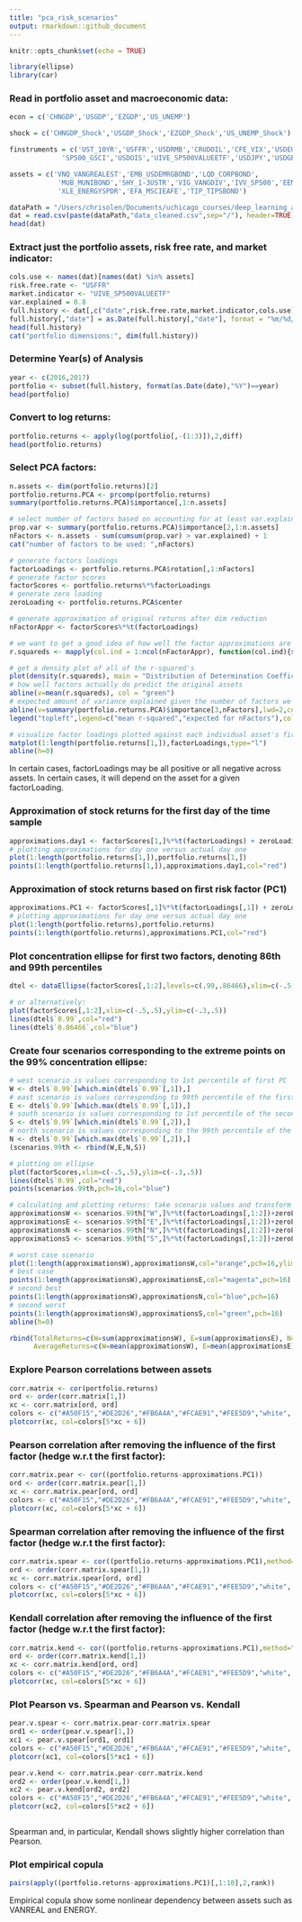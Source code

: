 ```yaml
---
title: "pca_risk_scenarios"
output: rmarkdown::github_document
---
```


```r
knitr::opts_chunk$set(echo = TRUE)
```

```r
library(ellipse)
library(car)
```

### Read in portfolio asset and macroeconomic data:
```r
econ = c('CHNGDP','USGDP','EZGDP','US_UNEMP')

shock = c('CHNGDP_Shock','USGDP_Shock','EZGDP_Shock','US_UNEMP_Shock')

finstruments = c('UST_10YR','USFFR','USDRMB','CRUDOIL','CFE_VIX','USDEUR','UST_2YR',
             'SP500_GSCI','USDOIS','UIVE_SP500VALUEETF','USDJPY','USDGBP')

assets = c('VNQ_VANGREALEST','EMB_USDEMRGBOND','LQD_CORPBOND',
            'MUB_MUNIBOND','SHY_1-3USTR','VIG_VANGDIV','IVV_SP500','EEM_MSCIEMERGING',
            'XLE_ENERGYSPDR','EFA_MSCIEAFE','TIP_TIPSBOND')

dataPath = "/Users/chrisolen/Documents/uchicago_courses/deep_learning_and_image_recognition/finance/fin-portfolio-mvo/data"
dat = read.csv(paste(dataPath,"data_cleaned.csv",sep="/"), header=TRUE)
head(dat)

```

### Extract just the portfolio assets, risk free rate, and market indicator:
```r
cols.use <- names(dat)[names(dat) %in% assets]
risk.free.rate <- "USFFR"
market.indicator <- "UIVE_SP500VALUEETF"
var.explained = 0.8
full.history <- dat[,c("date",risk.free.rate,market.indicator,cols.use)]
full.history[,"date"] = as.Date(full.history[,"date"], format = "%m/%d/%Y")
head(full.history)
cat("portfolio dimensions:", dim(full.history))

```

### Determine Year(s) of Analysis
```r
year <- c(2016,2017)
portfolio <- subset(full.history, format(as.Date(date),"%Y")==year)
head(portfolio)
```

### Convert to log returns:
```r
portfolio.returns <- apply(log(portfolio[,-(1:3)]),2,diff)
head(portfolio.returns)
```

### Select PCA factors:
```r
n.assets <- dim(portfolio.returns)[2]
portfolio.returns.PCA <- prcomp(portfolio.returns)
summary(portfolio.returns.PCA)$importance[,1:n.assets]

# select number of factors based on accounting for at least var.explained percentage of the variance
prop.var <- summary(portfolio.returns.PCA)$importance[2,1:n.assets]
nFactors <- n.assets - sum(cumsum(prop.var) > var.explained) + 1 
cat("number of factors to be used: ",nFactors)
```


```r
# generate factors loadings
factorLoadings <- portfolio.returns.PCA$rotation[,1:nFactors] 
# generate factor scores
factorScores <- portfolio.returns%*%factorLoadings 
# generate zero loading
zeroLoading <- portfolio.returns.PCA$center

# generate approximation of original returns after dim reduction
nFactorAppr <- factorScores%*%t(factorLoadings)

# we want to get a good idea of how well the factor approximations are at predicting the real thing
r.squareds <- mapply(col.ind = 1:ncol(nFactorAppr), function(col.ind){summary(lm(portfolio.returns[,col.ind]~nFactorAppr[,col.ind]))$r.squared})

# get a density plot of all of the r-squared's
plot(density(r.squareds), main = "Distribution of Determination Coefficients") 
# how well factors actually do predict the original assets
abline(v=mean(r.squareds), col = "green") 
# expected amount of variance explained given the number of factors we chose in PCA
abline(v=summary(portfolio.returns.PCA)$importance[3,nFactors],lwd=2,col="red") 
legend("topleft",legend=c("mean r-squared","expected for nFactors"),col=c("green","red" ),lty=1, cex = 0.6)

# visualize factor loadings plotted against each individual asset's first return of the sample
matplot(1:length(portfolio.returns[1,]),factorLoadings,type="l") 
abline(h=0)

```

In certain cases, factorLoadings may be all positive or all negative across assets. In certain cases, it will depend on the asset for a given factorLoading. 

### Approximation of stock returns for the first day of the time sample
```r
approximations.day1 <- factorScores[1,]%*%t(factorLoadings) + zeroLoading 
# plotting approximations for day one versus actual day one
plot(1:length(portfolio.returns[1,]),portfolio.returns[1,]) 
points(1:length(portfolio.returns[1,]),approximations.day1,col="red")

```

### Approximation of stock returns based on first risk factor (PC1)
```r
approximations.PC1 <- factorScores[,1]%*%t(factorLoadings[,1]) + zeroLoading 
# plotting approximations for day one versus actual day one
plot(1:length(portfolio.returns),portfolio.returns) 
points(1:length(portfolio.returns),approximations.PC1,col="red")

```

### Plot concentration ellipse for first two factors, denoting 86th and 99th percentiles
```r
dtel <- dataEllipse(factorScores[,1:2],levels=c(.99,.86466),xlim=c(-.5,.5),ylim=c(-.3,.5))

# or alternatively:
plot(factorScores[,1:2],xlim=c(-.5,.5),ylim=c(-.3,.5)) 
lines(dtel$`0.99`,col="red") 
lines(dtel$`0.86466`,col="blue")
```


### Create four scenarios corresponding to the extreme points on the 99% concentration ellipse:
```r
# west scenario is values corresponding to 1st percentile of first PC
W <- dtel$`0.99`[which.min(dtel$`0.99`[,1]),] 
# east scenario is values corresponding to 99th percentile of the first PC
E <- dtel$`0.99`[which.max(dtel$`0.99`[,1]),] 
# south scenario is values corresponding to 1st percentile of the second PC
S <- dtel$`0.99`[which.min(dtel$`0.99`[,2]),] 
# north scenario is values corresponding to the 99th percentile of the second PC
N <- dtel$`0.99`[which.max(dtel$`0.99`[,2]),] 
(scenarios.99th <- rbind(W,E,N,S))

# plotting on ellipse
plot(factorScores,xlim=c(-.5,.5),ylim=c(-.3,.5)) 
lines(dtel$`0.99`,col="red") 
points(scenarios.99th,pch=16,col="blue")

# calculating and plotting returns: take scenario values and transform back to log returns via factorLoadings
approximationsW <- scenarios.99th["W",]%*%t(factorLoadings[,1:2])+zeroLoading 
approximationsE <- scenarios.99th["E",]%*%t(factorLoadings[,1:2])+zeroLoading 
approximationsN <- scenarios.99th["N",]%*%t(factorLoadings[,1:2])+zeroLoading 
approximationsS <- scenarios.99th["S",]%*%t(factorLoadings[,1:2])+zeroLoading 

# worst case scenario
plot(1:length(approximationsW),approximationsW,col="orange",pch=16,ylim=c(-.05,.05),ylab="Scenario Approximations",xlab="Index") 
# best case
points(1:length(approximationsW),approximationsE,col="magenta",pch=16) 
# second best
points(1:length(approximationsW),approximationsN,col="blue",pch=16) 
# second worst
points(1:length(approximationsW),approximationsS,col="green",pch=16) 
abline(h=0)

rbind(TotalReturns=c(W=sum(approximationsW), E=sum(approximationsE), N=sum(approximationsN), S=sum(approximationsS)),
      AverageReturns=c(W=mean(approximationsW), E=mean(approximationsE), N=mean(approximationsN),S=mean(approximationsS)))

```

### Explore Pearson correlations between assets
```r
corr.matrix <- cor(portfolio.returns)
ord <- order(corr.matrix[1,])
xc <- corr.matrix[ord, ord]
colors <- c("#A50F15","#DE2D26","#FB6A4A","#FCAE91","#FEE5D9","white", "#EFF3FF","#BDD7E7","#6BAED6","#3182BD","#08519C")
plotcorr(xc, col=colors[5*xc + 6])

```

### Pearson correlation after removing the influence of the first factor (hedge w.r.t the first factor):
```r
corr.matrix.pear <- cor((portfolio.returns-approximations.PC1)) 
ord <- order(corr.matrix.pear[1,])
xc <- corr.matrix.pear[ord, ord]
colors <- c("#A50F15","#DE2D26","#FB6A4A","#FCAE91","#FEE5D9","white", "#EFF3FF","#BDD7E7","#6BAED6","#3182BD","#08519C")
plotcorr(xc, col=colors[5*xc + 6])

```

### Spearman correlation after removing the influence of the first factor (hedge w.r.t the first factor):
```r
corr.matrix.spear <- cor((portfolio.returns-approximations.PC1),method="spearman") 
ord <- order(corr.matrix.spear[1,])
xc <- corr.matrix.spear[ord, ord]
colors <- c("#A50F15","#DE2D26","#FB6A4A","#FCAE91","#FEE5D9","white", "#EFF3FF","#BDD7E7","#6BAED6","#3182BD","#08519C")
plotcorr(xc, col=colors[5*xc + 6])

```

### Kendall correlation after removing the influence of the first factor (hedge w.r.t the first factor):
```r
corr.matrix.kend <- cor((portfolio.returns-approximations.PC1),method="kendall") # n_comonotonic pairs vs. n_countermonotonic pairs 
ord <- order(corr.matrix.kend[1,])
xc <- corr.matrix.kend[ord, ord]
colors <- c("#A50F15","#DE2D26","#FB6A4A","#FCAE91","#FEE5D9","white", "#EFF3FF","#BDD7E7","#6BAED6","#3182BD","#08519C")
plotcorr(xc, col=colors[5*xc + 6])

```

### Plot Pearson vs. Spearman and Pearson vs. Kendall
```r
pear.v.spear <- corr.matrix.pear-corr.matrix.spear
ord1 <- order(pear.v.spear[1,])
xc1 <- pear.v.spear[ord1, ord1]
colors <- c("#A50F15","#DE2D26","#FB6A4A","#FCAE91","#FEE5D9","white", "#EFF3FF","#BDD7E7","#6BAED6","#3182BD","#08519C")
plotcorr(xc1, col=colors[5*xc1 + 6])

pear.v.kend <- corr.matrix.pear-corr.matrix.kend
ord2 <- order(pear.v.kend[1,])
xc2 <- pear.v.kend[ord2, ord2]
colors <- c("#A50F15","#DE2D26","#FB6A4A","#FCAE91","#FEE5D9","white", "#EFF3FF","#BDD7E7","#6BAED6","#3182BD","#08519C")
plotcorr(xc2, col=colors[5*xc2 + 6])



```

Spearman and, in particular, Kendall shows slightly higher correlation than Pearson. 

### Plot empirical copula
```r
pairs(apply((portfolio.returns-approximations.PC1)[,1:10],2,rank))
```

Empirical copula show some nonlinear dependency between assets such as VANREAL and ENERGY.